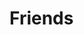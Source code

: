 
# Friends

<ProfileCard
    name="Huc"
    title="Huc's Blog"
    avatarSrc="https://huc-blog.vercel.app/images/logo-removebg.png"
    avatarAlt="Huc"
    link="https://huc-blog.vercel.app/"/>

<ProfileCard
    name="苏心贤"
    title="苏心贤的 🐟 缸"
    description="教育的形式与认知边界都应顺应技术的发展。本站致力于探索认知与LLM的交叉点。"
    avatarSrc="https://ojou.art/wp-content/uploads/2025/03/51740642670_.pic_-1-150x150.jpeg"
    avatarAlt="苏心贤"
    link="https://ojou.art/"/>

<ProfileCard
    name="L7"
    title="L7Audiolab"
    description="To Be Is To Be Measured"
    avatarSrc="https://cdn.l7audiolab.com/wp-content/uploads/2021/07/%E7%AB%99%E9%95%BF-300x300.png"
    avatarAlt="L7"
    link="https://www.l7audiolab.com/"/>
